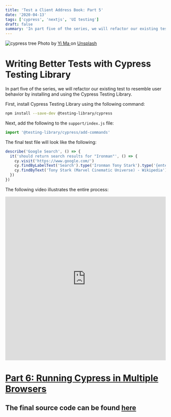 ```yaml
---
title: 'Test a Client Address Book: Part 5'
date: '2020-04-13'
tags: ['cypress', 'nextjs', 'UI testing']
draft: false
summary: 'In part five of the series, we will refactor our existing test to resemble user behavior by installing and using the Cypress Testing Library...'
---
```


<div className="text-center">
  <Image alt="cypress tree" src="/static/images/cypress.jpg" width={600} height={434} />
  Photo by <a href="https://unsplash.com/@mattsouya?utm_source=unsplash&utm_medium=referral&utm_content=creditCopyText">
    Yi Ma
  </a> on <a href="https://unsplash.com/s/photos/cypress?utm_source=unsplash&utm_medium=referral&utm_content=creditCopyText">Unsplash</a>
</div>

# Writing Better Tests with Cypress Testing Library

In part five of the series, we will refactor our existing test to resemble user behavior by installing and using the Cypress Testing Library.

First, install Cypress Testing Library using the following command:

```bash
npm install --save-dev @testing-library/cypress
```

Next, add the following to the `support/index.js` file:

```js
import '@testing-library/cypress/add-commands'
```

The final test file will look like the following:

```js
describe('Google Search', () => {
  it('should return search results for "Ironman"', () => {
    cy.visit('https://www.google.com/')
    cy.findByLabelText('Search').type('Ironman Tony Stark').type('{enter}')
    cy.findByText('Tony Stark (Marvel Cinematic Universe) - Wikipedia').should('be.visible')
  })
})
```

The following video illustrates the entire process:

<div style={{ marginBottom: '2em' }}>
  <iframe
    width="100%"
    height="515"
    src="https://www.youtube.com/embed/a1SvfURYxTQ"
    title="YouTube video player"
    frameBorder="0"
    allow="accelerometer; autoplay; clipboard-write; encrypted-media; gyroscope; picture-in-picture"
    allowFullScreen
  ></iframe>
</div>

<h1 style={{ marginTop: '2em' }}>
  <a href="/blog/cypress-testing/test-a-nextjs-app-part-6">
    Part 6: Running Cypress in Multiple Browsers
  </a>
</h1>

## The final source code can be found [here](https://github.com/Scrump31/Client-Manager/tree/cypress)
